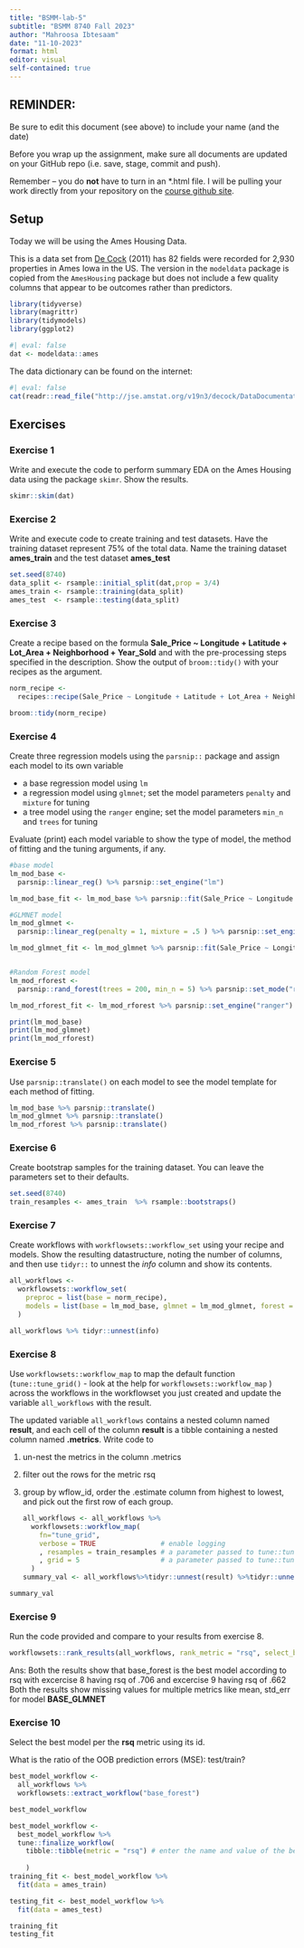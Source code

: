 ```yaml
---
title: "BSMM-lab-5"
subtitle: "BSMM 8740 Fall 2023"
author: "Mahroosa Ibtesaam"
date: "11-10-2023"
format: html
editor: visual
self-contained: true
---
```


::: callout-note
## REMINDER:

Be sure to edit this document (see above) to include your name (and the date)

Before you wrap up the assignment, make sure all documents are updated on your GitHub repo (i.e. save, stage, commit and push).

Remember -- you do **not** have to turn in an \*.html file. I will be pulling your work directly from your repository on the [course github site](https://github.com/BSMM-8740-Fall-2023).
:::

## Setup

Today we will be using the Ames Housing Data.

This is a data set from [De Cock](http://jse.amstat.org/v19n3/decock.pdf) (2011) has 82 fields were recorded for 2,930 properties in Ames Iowa in the US. The version in the `modeldata` package is copied from the `AmesHousing` package but does not include a few quality columns that appear to be outcomes rather than predictors.

```r
library(tidyverse)
library(magrittr)
library(tidymodels)
library(ggplot2)
```

```r
#| eval: false
dat <- modeldata::ames
```

The data dictionary can be found on the internet:

```r
#| eval: false
cat(readr::read_file("http://jse.amstat.org/v19n3/decock/DataDocumentation.txt"))
```

## Exercises

### Exercise 1

Write and execute the code to perform summary EDA on the Ames Housing data using the package `skimr`. Show the results.

```r
skimr::skim(dat)
```

### Exercise 2

Write and execute code to create training and test datasets. Have the training dataset represent 75% of the total data. Name the training dataset **ames_train** and the test dataset **ames_test**

```r
set.seed(8740)
data_split <- rsample::initial_split(dat,prop = 3/4)
ames_train <- rsample::training(data_split)
ames_test  <- rsample::testing(data_split)
```

### Exercise 3

Create a recipe based on the formula **Sale_Price \~ Longitude + Latitude + Lot_Area + Neighborhood + Year_Sold** and with the pre-processing steps specified in the description. Show the output of `broom::tidy()` with your recipes as the argument.

```r
norm_recipe <- 
  recipes::recipe(Sale_Price ~ Longitude + Latitude + Lot_Area + Neighborhood + Year_Sold, data = ames_train) %>% recipes::step_log(Sale_Price) %>% recipes::step_center(all_numeric()) %>% recipes::step_scale(all_numeric()) %>% recipes::step_other(Neighborhood, other = "other") %>% recipes::step_dummy(all_nominal()) %>% recipes::prep() 

broom::tidy(norm_recipe)

```

### Exercise 4

Create three regression models using the `parsnip::` package and assign each model to its own variable

-   a base regression model using `lm`
-   a regression model using `glmnet`; set the model parameters `penalty` and `mixture` for tuning
-   a tree model using the `ranger` engine; set the model parameters `min_n` and `trees` for tuning

Evaluate (print) each model variable to show the type of model, the method of fitting and the tuning arguments, if any.

```r
#base model
lm_mod_base <- 
  parsnip::linear_reg() %>% parsnip::set_engine("lm") 

lm_mod_base_fit <- lm_mod_base %>% parsnip::fit(Sale_Price ~ Longitude + Latitude + Lot_Area + Neighborhood + Year_Sold, data = ames_train)

#GLMNET model
lm_mod_glmnet <- 
  parsnip::linear_reg(penalty = 1, mixture = .5 ) %>% parsnip::set_engine("glmnet")

lm_mod_glmnet_fit <- lm_mod_glmnet %>% parsnip::fit(Sale_Price ~ Longitude + Latitude + Lot_Area + Neighborhood + Year_Sold, data = ames_train)


#Random Forest model
lm_mod_rforest <- 
  parsnip::rand_forest(trees = 200, min_n = 5) %>% parsnip::set_mode("regression")

lm_mod_rforest_fit <- lm_mod_rforest %>% parsnip::set_engine("ranger") 

print(lm_mod_base)
print(lm_mod_glmnet)
print(lm_mod_rforest)
```

### Exercise 5

Use `parsnip::translate()` on each model to see the model template for each method of fitting.

```r
lm_mod_base %>% parsnip::translate()
lm_mod_glmnet %>% parsnip::translate()
lm_mod_rforest %>% parsnip::translate()
```

### Exercise 6

Create bootstrap samples for the training dataset. You can leave the parameters set to their defaults.

```r
set.seed(8740)
train_resamples <- ames_train  %>% rsample::bootstraps()
```

### Exercise 7

Create workflows with `workflowsets::workflow_set` using your recipe and models. Show the resulting datastructure, noting the number of columns, and then use `tidyr::` to unnest the *info* column and show its contents.

```r
all_workflows <- 
  workflowsets::workflow_set(
    preproc = list(base = norm_recipe),
    models = list(base = lm_mod_base, glmnet = lm_mod_glmnet, forest = lm_mod_rforest)
  )

all_workflows %>% tidyr::unnest(info)
```

### Exercise 8

Use `workflowsets::workflow_map` to map the default function (`tune::tune_grid()` - look at the help for `workflowsets::workflow_map` ) across the workflows in the workflowset you just created and update the variable `all_workflows` with the result.

The updated variable `all_workflows` contains a nested column named **result**, and each cell of the column **result** is a tibble containing a nested column named **.metrics**. Write code to

1.  un-nest the metrics in the column .metrics

2.  filter out the rows for the metric rsq

3.  group by wflow_id, order the .estimate column from highest to lowest, and pick out the first row of each group.

    ```r
    all_workflows <- all_workflows %>% 
      workflowsets::workflow_map(
        fn="tune_grid",
        verbose = TRUE                # enable logging
        , resamples = train_resamples # a parameter passed to tune::tune_grid()
        , grid = 5                    # a parameter passed to tune::tune_grid()
      )
    summary_val <- all_workflows%>%tidyr::unnest(result) %>%tidyr::unnest(.metrics) %>% dplyr::filter(.metric == "rsq") %>% dplyr::group_by(wflow_id) %>% dplyr::arrange(desc(.estimate)) %>%  dplyr::slice(1)
    ```

```r
summary_val
```

### Exercise 9

Run the code provided and compare to your results from exercise 8.

```r
workflowsets::rank_results(all_workflows, rank_metric = "rsq", select_best = TRUE)
```

Ans: Both the results show that base_forest is the best model according to rsq with excercise 8 having rsq of .706 and excercise 9 having rsq of .662 Both the results show missing values for multiple metrics like mean, std_err for model **BASE_GLMNET**

### Exercise 10

Select the best model per the **rsq** metric using its id.

What is the ratio of the OOB prediction errors (MSE): test/train?

```r
best_model_workflow <- 
  all_workflows %>% 
  workflowsets::extract_workflow("base_forest")
```

```r
best_model_workflow
```

```r
best_model_workflow <- 
  best_model_workflow %>% 
  tune::finalize_workflow(
    tibble::tibble(metric = "rsq") # enter the name and value of the best-fit parameters
  
    ) 
training_fit <- best_model_workflow %>% 
  fit(data = ames_train)

testing_fit <- best_model_workflow %>% 
  fit(data = ames_test)

training_fit
testing_fit
```
